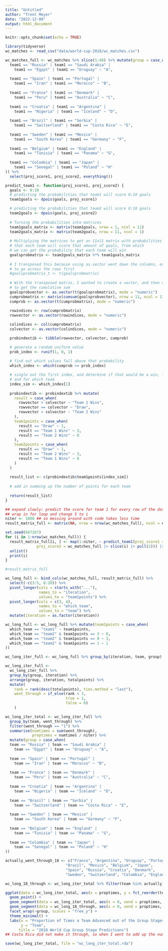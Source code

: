 ```yaml
---
title: "Untitled"
author: "Trent Meyer"
date: "2022-12-08"
output: html_document
---
```


```r
knitr::opts_chunk$set(echo = TRUE)
```

```r
library(tidyverse)
wc_matches <- read_csv("data/world-cup-2018/wc_matches.csv")
```

```r
wc_matches_full <- wc_matches %>% slice(1:48) %>% mutate(group = case_when(
  team1 == "Russia" | team1 == "Saudi Arabia" |
    team1 == "Egypt" | team1 == "Uruguay" ~ "A",
  
  team1 == "Spain" | team1 == "Portugal" |
    team1 == "Iran" | team1 == "Morocco" ~ "B",
  
  team1 == "France" | team1 == "Denmark" |
    team1 == "Peru" | team1 == "Australia" ~ "C",
  
  team1 == "Croatia" | team1 == "Argentina" |
    team1 == "Nigeria" | team1 == "Iceland" ~ "D",
  
  team1 == "Brazil" | team1 == "Serbia" |
    team1 == "Switzerland" | team1 == "Costa Rica" ~ "E",
  
  team1 == "Sweden" | team1 == "Mexico" |
    team1 == "South Korea" | team1 == "Germany" ~ "F",
  
  team1 == "Belgium" | team1 == "England" |
    team1 == "Tunisia" | team1 == "Panama" ~ "G",
  
  team1 == "Colombia" | team1 == "Japan" |
    team1 == "Senegal" | team1 == "Poland" ~ "H"
)) %>%
  select(proj_score1, proj_score2, everything())
```

```r
predict_team1 <- function(proj_score1, proj_score2) {
  goals <- 0:10
  # predicting the probabilities that team1 will score 0:10 goals
  team1goals <- dpois(goals, proj_score1)

  # predicting the probabilities that team2 will score 0:10 goals
  team2goals <- dpois(goals, proj_score2)
  
  # Turning the probabilities into matrices
  team1goals_matrix <- matrix(team1goals, nrow = 1, ncol = 11)
  team2goals_matrix <- matrix(team2goals, nrow = 11, ncol = 1)
  
  # Multiplying the matrices to get an 11x11 matrix with probabilities
  # that each team will score that amount of goals, from which 
  # we can get the probability that each team will win
  goalsprobmatrix <- team2goals_matrix %*% team1goals_matrix
  
  # I transposed this because using as.vector went down the columns, except I wanted
  # to go across the rows first
  #goalsprobmatrix_t <- t(goalsprobmatrix)
  
  # With the transposed matrix, I wanted to create a vector, and then use cumsum()
  # to get the cumulative sum
  goalsprobvector <- as.vector(t(goalsprobmatrix), mode = "numeric")
  cumprobmatrix <- matrix(cumsum(goalsprobvector), nrow = 11, ncol = 11, byrow = TRUE)
  cumprob <- as.vector(t(cumprobmatrix), mode = "numeric")
  
  rowindices <- row(cumprobmatrix)
  rowvector <- as.vector(rowindices, mode = "numeric")

  colindices <- col(cumprobmatrix)
  colvector <- as.vector(colindices, mode = "numeric")

  probindextib <- tibble(rowvector, colvector, cumprob)

  # generate a random uniform value
  prob_index <- runif(1, 0, 1)
  
  # find out which values fall above that probability
  which_index <- which(cumprob >= prob_index)

  # single out the first index, and determine if that would be a win, loss, or draw,
  # and for which team
  index_sim <- which_index[1]
  
  probindextib <- probindextib %>% mutate(
    result = case_when(
      rowvector > colvector ~ "Team 1 Wins",
      rowvector == colvector ~ "Draw",
      rowvector < colvector ~ "Team 2 Wins"
    ),
    team1points = case_when(
      result == "Draw" ~ 1,
      result == "Team 1 Wins" ~ 3,
      result == "Team 2 Wins" ~ 0
    ),
    team2points = case_when(
      result == "Draw" ~ 1,
      result == "Team 2 Wins" ~ 3,
      result == "Team 1 Wins" ~ 0
    )
  ) 
  
  result_list <- c(probindextib$team1points[index_sim])
  
  # add in summing up the number of points for each team
  
  return(result_list)
}
```

```r
## expand slowly: predict the score for team 1 for every row of the data set:
## wrap in for loop and change 5 to i
niter <- 1000 ## so messing around with code takes less time
result_matrix_full <- matrix(NA, nrow = nrow(wc_matches_full), ncol = niter)

set.seed(847267)
for (i in 1:nrow(wc_matches_full)) {
  result_matrix_full[i, ] <- map(1:niter, ~ predict_team1(proj_score1 = wc_matches_full |> slice(i) |> pull(1),
              proj_score2 = wc_matches_full |> slice(i) |> pull(2))) |>
  unlist()
  print(i)
}

#result_matrix_full
```

```r
wc_long_full <- bind_cols(wc_matches_full, result_matrix_full) %>%
  select(-c(3:5, 8:20)) %>%
  pivot_longer(cols = starts_with("..."),
               names_to = "iteration",
               values_to = "team1points") %>%
  pivot_longer(cols = c(3, 4),
               names_to = "which_team",
               values_to = "team") %>%
  mutate(iteration = as.factor(iteration))
```

```r
wc_long_full <- wc_long_full %>% mutate(team1points = case_when(
  which_team == "team1" ~ team1points,
  which_team == "team2" & team1points == 3 ~ 0,
  which_team == "team2" & team1points == 0 ~ 3,
  which_team == "team2" & team1points == 1 ~ 1
))

wc_long_iter_full <- wc_long_full %>% group_by(iteration, team, group) %>% summarise(totalpoints = sum(team1points)) %>% arrange(group, iteration, totalpoints)

wc_long_iter_full <-
  wc_long_iter_full %>% 
  group_by(group, iteration) %>%
  arrange(group, iteration, totalpoints) %>%
  mutate(
    rank = rank(desc(totalpoints), ties.method = "last"),
    went_through = if_else(rank < 3,
                           true = 1,
                           false = 0)
    )

wc_long_iter_total <- wc_long_iter_full %>% 
  group_by(team, went_through) %>% 
  filter(went_through == "1") %>%
  summarise(numtimes = sum(went_through),
            proptimes = numtimes / niter) %>%
  mutate(group = case_when(
  team == "Russia" | team == "Saudi Arabia" |
    team == "Egypt" | team == "Uruguay" ~ "A",
  
  team == "Spain" | team == "Portugal" |
    team == "Iran" | team == "Morocco" ~ "B",
  
  team == "France" | team == "Denmark" |
    team == "Peru" | team == "Australia" ~ "C",
  
  team == "Croatia" | team == "Argentina" |
    team == "Nigeria" | team == "Iceland" ~ "D",
  
  team == "Brazil" | team == "Serbia" |
    team == "Switzerland" | team == "Costa Rica" ~ "E",
  
  team == "Sweden" | team == "Mexico" |
    team == "South Korea" | team == "Germany" ~ "F",
  
  team == "Belgium" | team == "England" |
    team == "Tunisia" | team == "Panama" ~ "G",
  
  team == "Colombia" | team == "Japan" |
    team == "Senegal" | team == "Poland" ~ "H"
))

actually_went_through_18 <- c("France", "Argentina", "Uruguay", "Portugal",
                           "Brazil", "Mexico", "Belgium", "Japan", 
                           "Spain", "Russia", "Croatia", "Denmark",
                           "Sweden", "Switzerland", "Colombia", "England")

wc_long_18_through <- wc_long_iter_total %>% filter(team %in% actually_went_through_18)

ggplot(data = wc_long_iter_total, aes(x = proptimes, y = fct_reorder(team, proptimes))) +
  geom_point() + 
  geom_segment(data = wc_long_iter_total, aes(x = 0, xend = proptimes, y = team, yend = team)) +
  geom_segment(data = wc_long_18_through, aes(x = 0, xend = proptimes, y = team, yend = team), colour = "red") +
  facet_wrap(~group, scales = "free_y") +
  theme_minimal() +
  labs(x = "Proportion of Times a Team Advanced out of the Group Stages",
       y = "Team",
      title = "2018 World Cup Group Stage Predictions")
## Costa Rica did not make it through, so when I went to add up the number of times they went through it was zero, and then I filtered out went_through == 0

save(wc_long_iter_total, file = "wc_long_iter_total.rda")
```

